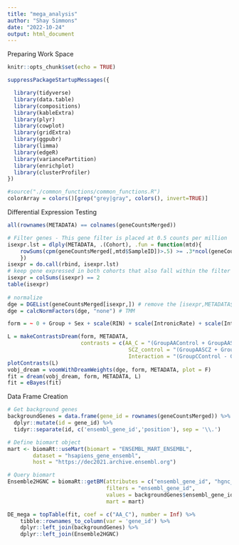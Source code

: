 ```yaml
---
title: "mega_analysis"
author: "Shay Simmons"
date: "2022-10-24"
output: html_document
---
```


######################## Preparing Work Space
```r

knitr::opts_chunk$set(echo = TRUE)

```

```r

suppressPackageStartupMessages({

  library(tidyverse)
  library(data.table)
  library(compositions)
  library(kableExtra)
  library(plyr)
  library(cowplot)
  library(gridExtra)
  library(ggpubr)
  library(limma)
  library(edgeR)
  library(variancePartition)
  library(enrichplot)
  library(clusterProfiler)
}) 

#source("./common_functions/common_functions.R")
colorArray = colors()[grep("grey|gray", colors(), invert=TRUE)]

```


######################## Differential Expression Testing
```r

all(rownames(METADATA) == colnames(geneCountsMerged)) 

```

```r

# Filter genes - This gene filter is placed at 0.5 counts per million
isexpr.lst = dlply(METADATA, .(Cohort), .fun = function(mtd){
	rowSums(cpm(geneCountsMerged[,mtd$SampleID])>.5) >= .3*ncol(geneCountsMerged[,mtd$SampleID])
	})
isexpr = do.call(rbind, isexpr.lst)
# keep gene expressed in both cohorts that also fall within the filter
isexpr = colSums(isexpr) == 2 
table(isexpr)
   
# normalize 
dge = DGEList(geneCountsMerged[isexpr,]) # remove the [isexpr,METADATA$Cohort==Cohort]
dge = calcNormFactors(dge, "none") # TMM

```

```r

form = ~ 0 + Group + Sex + scale(RIN) + scale(IntronicRate) + scale(IntragenicRate) + scale(IntergenicRate) + scale(rRNARate) + Institution*(ageOfDeath + cellFrac_ilr_1 + cellFrac_ilr_2 + cellFrac_ilr_3)

L = makeContrastsDream(form, METADATA, 
                       contrasts = c(AA_C = "(GroupAAControl + GroupAASCZ) - (GroupCControl + GroupCSCZ)",
                                      SCZ_control = "(GroupAASCZ + GroupCSCZ) - (GroupAAControl + GroupCControl)",
                                      Interaction = "(GroupCControl - GroupCSCZ - GroupAAControl + GroupAASCZ)/4"))
plotContrasts(L)
vobj_dream = voomWithDreamWeights(dge, form, METADATA, plot = F)
fit = dream(vobj_dream, form, METADATA, L)
fit = eBayes(fit)

```


######################## Data Frame Creation
```r

# Get background genes 
backgroundGenes = data.frame(gene_id = rownames(geneCountsMerged)) %>%
  dplyr::mutate(id = gene_id) %>%
  tidyr::separate(id, c('ensembl_gene_id','position'), sep = '\\.')

# Define biomart object
mart <- biomaRt::useMart(biomart = "ENSEMBL_MART_ENSEMBL", 
        dataset = "hsapiens_gene_ensembl", 
        host = "https://dec2021.archive.ensembl.org")

# Query biomart
Ensemble2HGNC = biomaRt::getBM(attributes = c("ensembl_gene_id", "hgnc_symbol", "description", "percentage_gene_gc_content", "gene_biotype", "chromosome_name"),
                               filters = "ensembl_gene_id", 
                               values = backgroundGenes$ensembl_gene_id,
                               mart = mart)
```

```r

DE_mega = topTable(fit, coef = c("AA_C"), number = Inf) %>%
    tibble::rownames_to_column(var = 'gene_id') %>% 
    dplyr::left_join(backgroundGenes) %>% 
    dplyr::left_join(Ensemble2HGNC) 

```

